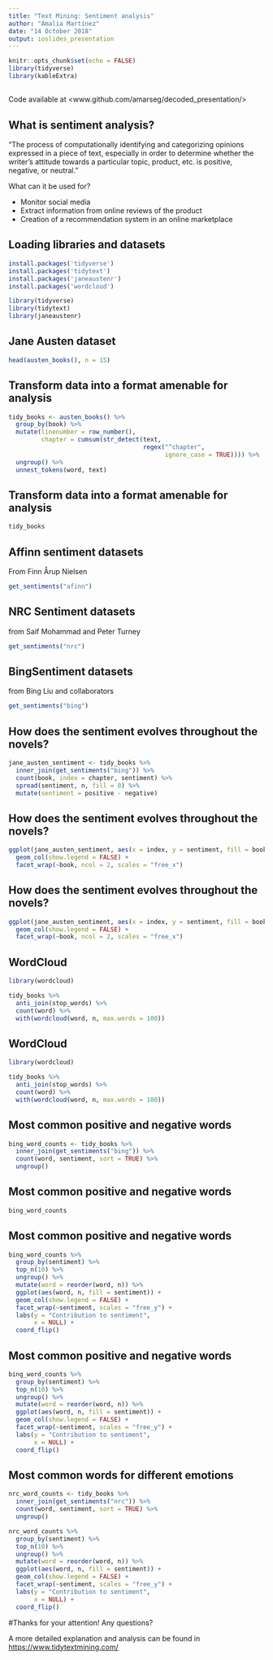 ```yaml
---
title: "Text Mining: Sentiment analysis"
author: "Amalia Martínez"
date: "14 October 2018"
output: ioslides_presentation
---
```


```r
knitr::opts_chunk$set(echo = FALSE)
library(tidyverse)
library(kableExtra)
```

## 

Code available at 
<www.github.com/amarseg/decoded_presentation/>

## What is sentiment analysis?

"The process of computationally identifying and categorizing opinions expressed in a piece of text, especially in order to determine whether the writer's attitude towards a particular topic, product, etc. is positive, negative, or neutral."

What can it be used for?

- Monitor social media
- Extract information from online reviews of the product
- Creation of a recommendation system in an online marketplace

## Loading libraries and datasets

```r
install.packages('tidyverse')
install.packages('tidytext')
install.packages('janeaustenr')
install.packages('wordcloud')
```


```r
library(tidyverse)
library(tidytext)
library(janeaustenr)
```

## Jane Austen dataset
```r
head(austen_books(), n = 15)
```

## Transform data into a format amenable for analysis

```r
tidy_books <- austen_books() %>%
  group_by(book) %>%
  mutate(linenumber = row_number(),
         chapter = cumsum(str_detect(text, 
                                     regex("^chapter",
                                           ignore_case = TRUE)))) %>%
  ungroup() %>%
  unnest_tokens(word, text)
```

## Transform data into a format amenable for analysis
```r
tidy_books 
```
## Affinn sentiment datasets
From Finn Årup Nielsen
```r
get_sentiments("afinn")
```

## NRC Sentiment datasets
from Saif Mohammad and Peter Turney
```r
get_sentiments("nrc")
```

## BingSentiment datasets
from Bing Liu and collaborators

```r
get_sentiments("bing")

```


## How does the sentiment evolves throughout the novels?
```r
jane_austen_sentiment <- tidy_books %>%
  inner_join(get_sentiments("bing")) %>%
  count(book, index = chapter, sentiment) %>%
  spread(sentiment, n, fill = 0) %>%
  mutate(sentiment = positive - negative)
```

## How does the sentiment evolves throughout the novels?
```r
ggplot(jane_austen_sentiment, aes(x = index, y = sentiment, fill = book)) +
  geom_col(show.legend = FALSE) +
  facet_wrap(~book, ncol = 2, scales = "free_x")
```

## How does the sentiment evolves throughout the novels?
```r
ggplot(jane_austen_sentiment, aes(x = index, y = sentiment, fill = book)) +
  geom_col(show.legend = FALSE) +
  facet_wrap(~book, ncol = 2, scales = "free_x")
```

## WordCloud
```r
library(wordcloud)

tidy_books %>%
  anti_join(stop_words) %>%
  count(word) %>%
  with(wordcloud(word, n, max.words = 100))
```

## WordCloud
```r
library(wordcloud)

tidy_books %>%
  anti_join(stop_words) %>%
  count(word) %>%
  with(wordcloud(word, n, max.words = 100))
```

## Most common positive and negative words
```r
bing_word_counts <- tidy_books %>%
  inner_join(get_sentiments("bing")) %>%
  count(word, sentiment, sort = TRUE) %>%
  ungroup()

```
## Most common positive and negative words

```r
bing_word_counts
```
## Most common positive and negative words
```r
bing_word_counts %>%
  group_by(sentiment) %>%
  top_n(10) %>%
  ungroup() %>%
  mutate(word = reorder(word, n)) %>%
  ggplot(aes(word, n, fill = sentiment)) +
  geom_col(show.legend = FALSE) +
  facet_wrap(~sentiment, scales = "free_y") +
  labs(y = "Contribution to sentiment",
       x = NULL) +
  coord_flip()
```

## Most common positive and negative words
```r
bing_word_counts %>%
  group_by(sentiment) %>%
  top_n(10) %>%
  ungroup() %>%
  mutate(word = reorder(word, n)) %>%
  ggplot(aes(word, n, fill = sentiment)) +
  geom_col(show.legend = FALSE) +
  facet_wrap(~sentiment, scales = "free_y") +
  labs(y = "Contribution to sentiment",
       x = NULL) +
  coord_flip()
```

## Most common words for different emotions
```r
nrc_word_counts <- tidy_books %>%
  inner_join(get_sentiments("nrc")) %>%
  count(word, sentiment, sort = TRUE) %>%
  ungroup()

nrc_word_counts %>%
  group_by(sentiment) %>%
  top_n(10) %>%
  ungroup() %>%
  mutate(word = reorder(word, n)) %>%
  ggplot(aes(word, n, fill = sentiment)) +
  geom_col(show.legend = FALSE) +
  facet_wrap(~sentiment, scales = "free_y") +
  labs(y = "Contribution to sentiment",
       x = NULL) +
  coord_flip()
```

#Thanks for your attention! Any questions?

A more detailed explanation and analysis can be found in <https://www.tidytextmining.com/>